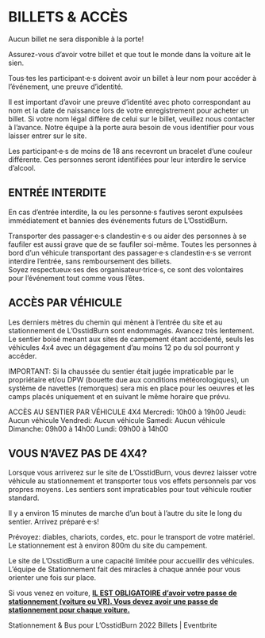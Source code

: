 # BILLETS & ACCÈS {-}

Aucun billet ne sera disponible à la porte!

Assurez-vous d’avoir votre billet et que tout le monde dans la voiture ait le sien. 

Tous·tes les participant·e·s doivent avoir un billet à leur nom pour accéder à l’événement, une preuve d’identité.  

Il est important d’avoir une preuve d’identité avec photo correspondant au nom et la date de naissance lors de votre enregistrement pour acheter un billet. Si votre nom légal diffère de celui sur le billet, veuillez nous contacter à l’avance. Notre équipe à la porte aura besoin de vous identifier pour vous laisser entrer sur le site. 

Les participant·e·s de moins de 18 ans recevront un bracelet d’une couleur différente. Ces personnes seront identifiées pour leur interdire le service d'alcool.

<h2><span> ENTRÉE INTERDITE </span></h2> 

En cas d’entrée interdite, la ou les personne·s fautives seront expulsées immédiatement et bannies des événements futurs de L’OsstidBurn.  

Transporter des passager·e·s clandestin·e·s ou aider des personnes à se faufiler est aussi grave que de se faufiler soi-même. Toutes les personnes à bord d’un véhicule transportant des passager·e·s clandestin·e·s  se verront interdire l’entrée, sans remboursement des billets.  
Soyez respectueux·ses des organisateur·trice·s, ce sont des volontaires pour l’événement tout comme vous l’êtes.

<h2><span> ACCÈS PAR VÉHICULE </span></h2> 

Les derniers mètres du chemin qui mènent à l'entrée du site et au stationnement de L’OsstidBurn sont endommagés. Avancez très lentement. 
Le sentier boisé menant aux sites de campement étant accidenté, seuls les véhicules 4x4 avec un dégagement d’au moins 12 po du sol pourront y accéder. 

IMPORTANT: Si la chaussée du sentier était jugée impraticable par le propriétaire et/ou DPW (bouette due aux conditions météorologiques), un système de navettes (remorques) sera mis en place pour les oeuvres et les camps placés uniquement et en suivant le même horaire que prévu. 


ACCÈS AU SENTIER PAR VÉHICULE 4X4 
Mercredi: 10h00 à 19h00 
Jeudi: Aucun véhicule 
Vendredi: Aucun véhicule 
Samedi: Aucun véhicule 
Dimanche: 09h00 à 14h00 
Lundi: 09h00 à 14h00 

<h2><span> VOUS N’AVEZ PAS DE 4X4?  </span></h2> 

Lorsque vous arriverez sur le site de L’OsstidBurn, vous devrez laisser votre véhicule au stationnement et transporter tous vos effets personnels par vos propres moyens. Les sentiers sont impraticables pour tout véhicule routier standard.
 
Il y a environ 15 minutes de marche d’un bout à l’autre du site le long du sentier. Arrivez préparé·e·s!
 
Prévoyez: diables, chariots, cordes, etc. pour  le transport de votre matériel. Le stationnement est à environ 800m du site du campement. 


Le site de L'OsstidBurn a une capacité limitée pour accueillir des véhicules. L'équipe de Stationnement fait des miracles à chaque année pour vous orienter une fois sur place.

Si vous venez en voiture,  <span style="text-decoration:underline">**IL EST OBLIGATOIRE d'avoir votre passe de stationnement (voiture ou VR). Vous devez avoir une passe de stationnement pour chaque voiture.**</span>
 
Stationnement & Bus pour L'OsstidBurn 2022 Billets | Eventbrite


